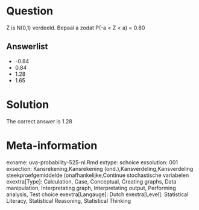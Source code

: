 Question
========

Z is N(0,1) verdeeld. Bepaal a zodat P(-a < Z < a) = 0.80 

Answerlist
----------
* -0.84
* 0.84
* 1.28
* 1.65

Solution
========

The correct answer is  1.28 

Meta-information
================
exname: uva-probability-525-nl.Rmd 
extype: schoice 
exsolution: 001 
exsection: Kansrekening,Kansrekening (ond.),Kansverdeling,Kansverdeling steekproefgemiddelde (onafhankelijke,Continue stochastische variabelen 
exextra[Type]: Calculation, Case, Conceptual, Creating graphs, Data manipulation, Interpretating graph, Interpretating output, Performing analysis, Test choice 
exextra[Langauge]: Dutch 
exextra[Level]: Statistical Literacy, Statistical Reasoning, Statistical Thinking 
